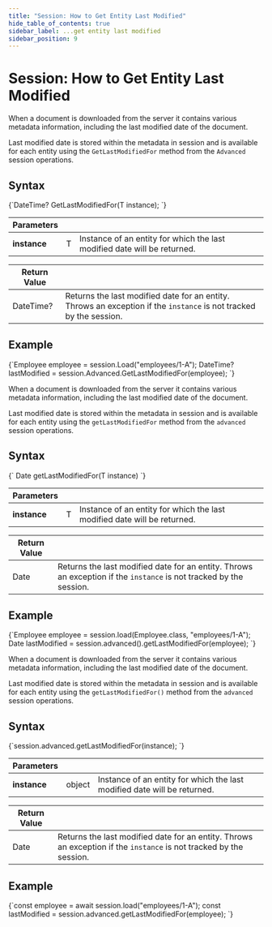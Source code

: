 ```yaml
---
title: "Session: How to Get Entity Last Modified"
hide_table_of_contents: true
sidebar_label: ...get entity last modified
sidebar_position: 9
---
```





# Session: How to Get Entity Last Modified 
<LanguageSwitcher supportedLanguages={supportedLanguages} />
<LanguageContent language="csharp">


When a document is downloaded from the server it contains various metadata information, including the last modified date of the document.  

Last modified date is stored within the metadata in session and is available for each entity using the `GetLastModifiedFor` method from the `Advanced` session operations.

## Syntax

<TabItem value="get_last_modified_1" label="get_last_modified_1">
<CodeBlock language="csharp">
{`DateTime? GetLastModifiedFor<T>(T instance);
`}
</CodeBlock>
</TabItem>

| Parameters | | |
| ------------- | ------------- | ----- |
| **instance** | T | Instance of an entity for which the last modified date will be returned. |

| Return Value | |
| ------------- | ----- |
| DateTime? | Returns the last modified date for an entity. Throws an exception if the `instance` is not tracked by the session. |


## Example

<TabItem value="get_last_modified_2" label="get_last_modified_2">
<CodeBlock language="csharp">
{`Employee employee = session.Load<Employee>("employees/1-A");
DateTime? lastModified = session.Advanced.GetLastModifiedFor(employee);
`}
</CodeBlock>
</TabItem>


</LanguageContent>
<LanguageContent language="java">


When a document is downloaded from the server it contains various metadata information, including the last modified date of the document.  

Last modified date is stored within the metadata in session and is available for each entity using the `getLastModifiedFor` method from the `advanced` session operations.

## Syntax

<TabItem value="get_last_modified_1" label="get_last_modified_1">
<CodeBlock language="java">
{`<T> Date getLastModifiedFor(T instance)
`}
</CodeBlock>
</TabItem>

| Parameters | | |
| ------------- | ------------- | ----- |
| **instance** | T | Instance of an entity for which the last modified date will be returned. |

| Return Value | |
| ------------- | ----- |
| Date | Returns the last modified date for an entity. Throws an exception if the `instance` is not tracked by the session. |


## Example

<TabItem value="get_last_modified_2" label="get_last_modified_2">
<CodeBlock language="java">
{`Employee employee = session.load(Employee.class, "employees/1-A");
Date lastModified = session.advanced().getLastModifiedFor(employee);
`}
</CodeBlock>
</TabItem>


</LanguageContent>
<LanguageContent language="nodejs">


When a document is downloaded from the server it contains various metadata information, including the last modified date of the document.  

Last modified date is stored within the metadata in session and is available for each entity using the `getLastModifiedFor()` method from the `advanced` session operations.

## Syntax

<TabItem value="get_last_modified_1" label="get_last_modified_1">
<CodeBlock language="js">
{`session.advanced.getLastModifiedFor(instance);
`}
</CodeBlock>
</TabItem>

| Parameters | | |
| ------------- | ------------- | ----- |
| **instance** | object | Instance of an entity for which the last modified date will be returned. |

| Return Value | |
| ------------- | ----- |
| Date | Returns the last modified date for an entity. Throws an exception if the `instance` is not tracked by the session. |


## Example

<TabItem value="get_last_modified_2" label="get_last_modified_2">
<CodeBlock language="js">
{`const employee = await session.load("employees/1-A");
const lastModified = session.advanced.getLastModifiedFor(employee);
`}
</CodeBlock>
</TabItem>


</LanguageContent>

<!---
### Session
- [What is a Session and How Does it Work](../../../client-api/session/what-is-a-session-and-how-does-it-work)
- [How to Get and Modify Entity Metadata](../../../client-api/session/how-to/get-and-modify-entity-metadata)
- [How to Get Entity Change-Vector](../../../client-api/session/how-to/get-entity-change-vector)


-->